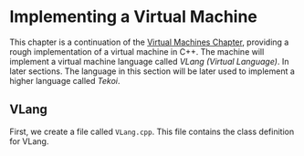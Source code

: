 # Implementing a Virtual Machine

This chapter is a continuation of the
[Virtual Machines Chapter](virtual_machines), providing a rough
implementation of a virtual machine in C++. The machine will implement a
virtual machine language called _VLang (Virtual Language)_. In later
sections. The language in this section will be later used to implement a
higher language called _Tekoi_.

## VLang

First, we create a file called `VLang.cpp`. This file contains the class
definition for VLang.
